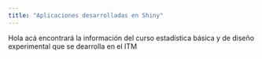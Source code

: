 ```yaml
---
title: "Aplicaciones desarrolladas en Shiny"
---
```

Hola acá encontrará la información del curso estadística básica y de diseño experimental que se dearrolla en el ITM

